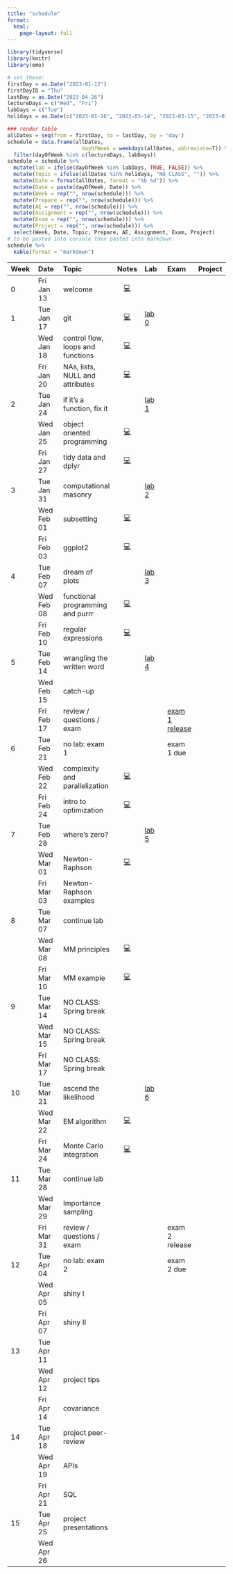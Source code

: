 ```yaml
---
title: "schedule"
format: 
  html: 
    page-layout: full
---
```


```r
library(tidyverse)
library(knitr)
library(emo)
```

```r
# set these:
firstDay = as.Date("2023-01-12")
firstDayID = "Thu"
lastDay = as.Date("2023-04-26")
lectureDays = c("Wed", "Fri")
labDays = c("Tue")
holidays = as.Date(c("2023-01-16", "2023-03-14", "2023-03-15", "2023-03-17"))

### render table
allDates = seq(from = firstDay, to = lastDay, by = 'day')
schedule = data.frame(allDates,
                        dayOfWeek = weekdays(allDates, abbreviate=T)) %>%
  filter(dayOfWeek %in% c(lectureDays, labDays))
schedule = schedule %>%
  mutate(lab = ifelse(dayOfWeek %in% labDays, TRUE, FALSE)) %>%
  mutate(Topic = ifelse(allDates %in% holidays, "NO CLASS", "")) %>%
  mutate(Date = format(allDates, format = "%b %d")) %>%
  mutate(Date = paste(dayOfWeek, Date)) %>%
  mutate(Week = rep("", nrow(schedule))) %>%
  mutate(Prepare = rep("", nrow(schedule))) %>%
  mutate(AE = rep("", nrow(schedule))) %>%
  mutate(Assignment = rep("", nrow(schedule))) %>%
  mutate(Exam = rep("", nrow(schedule))) %>%
  mutate(Project = rep("", nrow(schedule))) %>%
  select(Week, Date, Topic, Prepare, AE, Assignment, Exam, Project)
# to be pasted into console then pasted into markdown:
schedule %>%
  kable(format = "markdown")
```

| Week | Date       | Topic                                  |              Notes              | Lab                      | Exam                                  | Project |
|:----------|:----------|:----------|:---------:|:----------|:----------|:----------|
| 0    | Fri Jan 13 | welcome                                |  [💻](/slides/01-welcome.html)  |                          |                                       |         |
| 1    | Tue Jan 17 | git                                    | [💻](/slides/lab0-welcome.html) | [lab 0](/labs/lab0.html) |                                       |         |
|      | Wed Jan 18 | control flow, loops and functions      |    [💻](/slides/lec02.html)     |                          |                                       |         |
|      | Fri Jan 20 | NAs, lists, NULL and attributes        |    [💻](/slides/lec03.html)     |                          |                                       |         |
| 2    | Tue Jan 24 | if it's a function, fix it             |                                 | [lab 1](/labs/lab1.html) |                                       |         |
|      | Wed Jan 25 | object oriented programming            |    [💻](/slides/lec04.html)     |                          |                                       |         |
|      | Fri Jan 27 | tidy data and dplyr                    |    [💻](/slides/lec05.html)     |                          |                                       |         |
| 3    | Tue Jan 31 | computational masonry                  |                                 | [lab 2](/labs/lab2.html) |                                       |         |
|      | Wed Feb 01 | subsetting                             |    [💻](/slides/lec06.html)     |                          |                                       |         |
|      | Fri Feb 03 | ggplot2                                |    [💻](/slides/lec07.html)     |                          |                                       |         |
| 4    | Tue Feb 07 | dream of plots                         |                                 | [lab 3](/labs/lab3.html) |                                       |         |
|      | Wed Feb 08 | functional programming and purrr       |    [💻](/slides/lec08.html)     |                          |                                       |         |
|      | Fri Feb 10 | regular expressions                    |    [💻](/slides/lec09.html)     |                          |                                       |         |
| 5    | Tue Feb 14 | wrangling the written word             |                                 | [lab 4](/labs/lab4.html) |                                       |         |
|      | Wed Feb 15 | catch-up                               |                                 |                          |                                       |         |
|      | Fri Feb 17 | review / questions / exam              |                                 |                          | [exam 1 release](/exams/exam01.html) |         |
| 6    | Tue Feb 21 | no lab: exam 1                         |                                 |                |   exam 1 due                                    |         |
|      | Wed Feb 22 | complexity and parallelization |  [💻](/slides/lec10.html)                                |                          |                                       |         |
|      | Fri Feb 24 | intro to optimization          |  [💻](/slides/lec11.html)                                |                          |                                       |         |
| 7    | Tue Feb 28 | where's zero?                                       |                                 | [lab 5](/labs/lab5.html)                         |                                       |         |
|      | Wed Mar 01 | Newton-Raphson                  |[💻](/slides/lec12.html)                                  |                          |                                       |         |
|      | Fri Mar 03 | Newton-Raphson examples           |                                 |                          |                                       |         |
| 8    | Tue Mar 07 |  continue lab                                      |                                 |                          |                                       |         |
|      | Wed Mar 08 | MM principles   |   [💻](/slides/lec13.html)                              |                          |                                       |         |
|      | Fri Mar 10 | MM example                        |   [💻](/slides/lec14.html)                              |                          |                                       |         |
| 9    | Tue Mar 14 | NO CLASS: Spring break                 |                                 |                          |                                       |         |
|      | Wed Mar 15 | NO CLASS: Spring break                 |                                 |                          |                                       |         |
|      | Fri Mar 17 | NO CLASS: Spring break                 |                                 |                          |                                       |         |
| 10   | Tue Mar 21 | ascend the likelihood                                      |                                 | [lab 6](/labs/lab6.html)                          |                                       |         |
|      | Wed Mar 22 | EM algorithm                      | [💻](/slides/lec15.html)                                 |                          |                                       |         |
|      | Fri Mar 24 | Monte Carlo integration                          |  [💻](/slides/lec16.html)                                |                          |                                       |         |
| 11   | Tue Mar 28 | continue lab                                       |                                 |                          |                                       |         |
|      | Wed Mar 29 | Importance sampling                                 |                                 |                          |                                       |         |
|      | Fri Mar 31 | review / questions / exam                          |                                 |                          |   exam 2 release                                   |          |
| 12   | Tue Apr 04 |  no lab: exam 2                                       |                                 |                          |  exam 2 due                                     |         |
|      | Wed Apr 05 |  shiny I                 |                                 |                          |                                       |         |
|      | Fri Apr 07 | shiny II              |                                 |                          |                                       |         |
| 13   | Tue Apr 11 |                                   |                                 |                          |                                  |         |
|      | Wed Apr 12 | project tips                   |                                 |                          |                                       |         |
|      | Fri Apr 14 | covariance                            |                                 |                          |                                       |         |
| 14   | Tue Apr 18 | project peer-review                                       |                                 |                          |                                       |         |
|      | Wed Apr 19 | APIs                                   |                                 |                          |                                       |         |
|      | Fri Apr 21 | SQL                                    |                                 |                          |                                       |         |
| 15   | Tue Apr 25 | project presentations              |                                 |                          |                                       |         |
|      | Wed Apr 26 |                           |                                 |                          |                                       |         |
